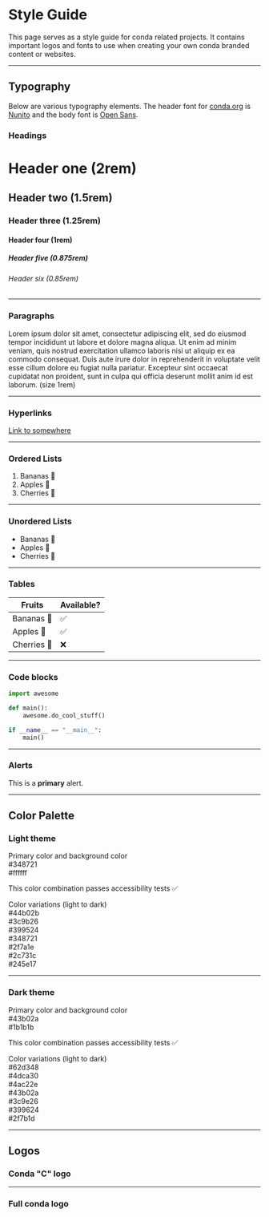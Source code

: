
# Style Guide

This page serves as a style guide for conda related projects.
It contains important logos and fonts to use when creating your own conda
branded content or websites.

---

## Typography

Below are various typography elements. The header font for [conda.org](https://conda.org) is
[Nunito](https://fonts.google.com/specimen/Nunito) and the body font is
[Open Sans](https://fonts.google.com/specimen/Open+Sans).

### Headings

<h1>Header one (2rem)</h1>

<h2>Header two (1.5rem)</h2>

<h3>Header three (1.25rem)</h3>

<h4>Header four (1rem)</h4>

<h5>Header five (0.875rem)</h5>

<h6>Header six (0.85rem)</h6>

---

### Paragraphs

Lorem ipsum dolor sit amet, consectetur adipiscing elit, sed do eiusmod tempor incididunt ut labore et dolore magna aliqua. Ut enim ad minim veniam, quis nostrud exercitation ullamco laboris nisi ut aliquip ex ea commodo consequat. Duis aute irure dolor in reprehenderit in voluptate velit esse cillum dolore eu fugiat nulla pariatur. Excepteur sint occaecat cupidatat non proident, sunt in culpa qui officia deserunt mollit anim id est laborum.
(size 1rem)

---

### Hyperlinks

<a href="#">Link to somewhere</a>

---

### Ordered Lists

1. Bananas 🍌
2. Apples 🍏
3. Cherries 🍒

---

### Unordered Lists

- Bananas 🍌
- Apples 🍏
- Cherries 🍒

---

### Tables

<table>
  <thead>
    <tr>
      <th>Fruits</th>
      <th>Available?</th>
    </tr>
  </thead>
  <tbody>
    <tr>
      <td>Bananas 🍌</td>
      <td>✅</td>
    </tr>
    <tr>
      <td>Apples 🍏</td>
      <td>✅</td>
    </tr>
    <tr>
      <td>Cherries 🍒</td>
      <td>❌</td>
    </tr>
  </tbody>
</table>

---

### Code blocks

```python
import awesome

def main():
    awesome.do_cool_stuff()

if __name__ == "__main__":
    main()
```

---

### Alerts

<div className="alert alert--primary" role="alert">
  This is a <strong>primary</strong> alert.
</div>

---

## Color Palette

### Light theme

<div className="color-palette-light-theme-container margin-bottom--lg">
  <div className="row margin-bottom--md">
    <div className="col col--3">
      <span className="text--bold">Primary color and background color</span>
    </div>
    <div className="col">
      <div className="color-container">
        <div
          className="color"
          style={{ backgroundColor: "var(--ifm-color-primary)" }}
        ></div>
        <div className="color-text">#348721</div>
      </div>
      <div className="color-container">
        <div
          className="color"
          style={{
            backgroundColor: "#FFFFFF",
            border: "var(--ifm-color-gray-400) solid 1px",
          }}
        ></div>
        <div className="color-text">#ffffff</div>
      </div>
    </div>
    <div className="col">
      <p>This color combination passes accessibility tests ✅</p>
    </div>
  </div>
  <div className="row">
    <div className="col col--3">
      <span className="text--bold">Color variations (light to dark)</span>
    </div>
    <div className="col">
      <div className="color-container">
        <div
          className="color"
          style={{ backgroundColor: "var(--ifm-color-primary-lightest)" }}
        ></div>
        <div className="color-text">#44b02b</div>
      </div>
      <div className="color-container">
        <div
          className="color"
          style={{ backgroundColor: "var(--ifm-color-primary-lighter)" }}
        ></div>
        <div className="color-text">#3c9b26</div>
      </div>
      <div className="color-container">
        <div
          className="color"
          style={{ backgroundColor: "var(--ifm-color-primary-light)" }}
        ></div>
        <div className="color-text">#399524</div>
      </div>
      <div className="color-container">
        <div
          className="color"
          style={{ backgroundColor: "var(--ifm-color-primary)" }}
        ></div>
        <div className="color-text">#348721</div>
      </div>
      <div className="color-container">
        <div
          className="color"
          style={{ backgroundColor: "var(--ifm-color-primary-dark)" }}
        ></div>
        <div className="color-text">#2f7a1e</div>
      </div>
      <div className="color-container">
        <div
          className="color"
          style={{ backgroundColor: "var(--ifm-color-primary-darker)" }}
        ></div>
        <div className="color-text">#2c731c</div>
      </div>
      <div className="color-container">
        <div
          className="color"
          style={{ backgroundColor: "var(--ifm-color-primary-darkest)" }}
        ></div>
        <div className="color-text ">#245e17</div>
      </div>
    </div>
  </div>
</div>

---

### Dark theme

<div className="color-palette-dark-theme-container">
  <div className="row margin-bottom--md">
    <div className="col col--3">
      <span className="text--bold">Primary color and background color</span>
    </div>
    <div className="col">
      <div className="color-container">
        <div
          className="color"
          style={{ backgroundColor: "var(--ifm-color-primary)" }}
        ></div>
        <div className="color-text">#43b02a</div>
      </div>
      <div className="color-container">
        <div
          className="color"
          style={{
            backgroundColor: "#1b1b1b",
            border: "var(--ifm-color-gray-400) solid 1px",
          }}
        ></div>
        <div className="color-text">#1b1b1b</div>
      </div>
    </div>
    <div className="col">
      <p>This color combination passes accessibility tests ✅</p>
    </div>
  </div>
  <div className="row">
    <div className="col col--3">
      <span className="text--bold">Color variations (light to dark)</span>
    </div>
    <div className="col">
      <div className="color-container">
        <div
          className="color"
          style={{ backgroundColor: "var(--ifm-color-primary-lightest)" }}
        ></div>
        <div className="color-text">#62d348</div>
      </div>
      <div className="color-container">
        <div
          className="color"
          style={{ backgroundColor: "var(--ifm-color-primary-lighter)" }}
        ></div>
        <div className="color-text">#4dca30</div>
      </div>
      <div className="color-container">
        <div
          className="color"
          style={{ backgroundColor: "var(--ifm-color-primary-light)" }}
        ></div>
        <div className="color-text">#4ac22e</div>
      </div>
      <div className="color-container">
        <div
          className="color"
          style={{ backgroundColor: "var(--ifm-color-primary)" }}
        ></div>
        <div className="color-text">#43b02a</div>
      </div>
      <div className="color-container">
        <div
          className="color"
          style={{ backgroundColor: "var(--ifm-color-primary-dark)" }}
        ></div>
        <div className="color-text">#3c9e26</div>
      </div>
      <div className="color-container">
        <div
          className="color"
          style={{ backgroundColor: "var(--ifm-color-primary-darker)" }}
        ></div>
        <div className="color-text">#399624</div>
      </div>
      <div className="color-container">
        <div
          className="color"
          style={{ backgroundColor: "var(--ifm-color-primary-darkest)" }}
        ></div>
        <div className="color-text">#2f7b1d</div>
      </div>
    </div>
  </div>
</div>

---

## Logos

<div className="col">
  <div className="row margin-bottom--xl">
    <div className="col--4">
      <h3>Conda "C" logo</h3>
    </div>
    <div className="col--offset-1 col--4">
      <CondaCSVG width="50%" />
    </div>
  </div>
</div>

---

<div className="col">
  <div className="row margin-bottom--xl">
    <div className="col--4">
      <h3>Full conda logo</h3>
    </div>
    <div className="col--offset-1 col--3">
      <CondaLogoSVG width="100%" />
    </div>
  </div>
</div>

